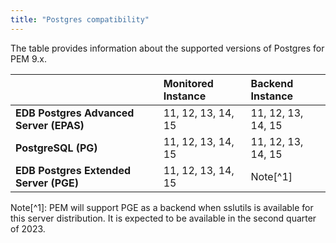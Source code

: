 ```yaml
---
title: "Postgres compatibility"
---
```

The table provides information about the supported versions of Postgres for PEM 9.x.

|                                          |**Monitored Instance**      |**Backend Instance**  |
|:-----------------------------------------|:---------------------------|:---------------------|
|**EDB Postgres Advanced Server (EPAS)**   |11, 12, 13, 14, 15          |11, 12, 13, 14, 15    |
|**PostgreSQL (PG)**                       |11, 12, 13, 14, 15          |11, 12, 13, 14, 15    |
|**EDB Postgres Extended Server (PGE)**    |11, 12, 13, 14, 15          |Note[^1]              |

Note[^1]: PEM will support PGE as a backend when sslutils is available for this server distribution. It is expected to be available in the second quarter of 2023.
